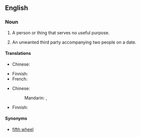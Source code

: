 ==English==

===Noun===
{{en-noun|sg=[[third]] [[wheel]]}}

# {{idiomatic}} A person or thing that serves no useful purpose.
# {{idiomatic}} An unwanted third party accompanying two people on a date.

====Translations====
{{trans-top|person or thing that serves no useful purpose}}
* Chinese:
*: {{trreq|zh}}
{{trans-mid}}
* Finnish: {{t-|fi|painolasti}}
* French: {{t-|fr|troisième roue|f}}
{{trans-bottom}}

{{trans-top|unwanted third party accompanying two people on a date}}
* Chinese:
*: Mandarin: {{t|zh|電燈泡|sc=Hani}}, {{t|zh|电灯泡|tr=diàndēngpào|sc=Hani}}
{{trans-mid}}
* Finnish: {{t-|fi|kolmas pyörä}}
{{trans-bottom}}

====Synonyms====
* [[fifth wheel]]